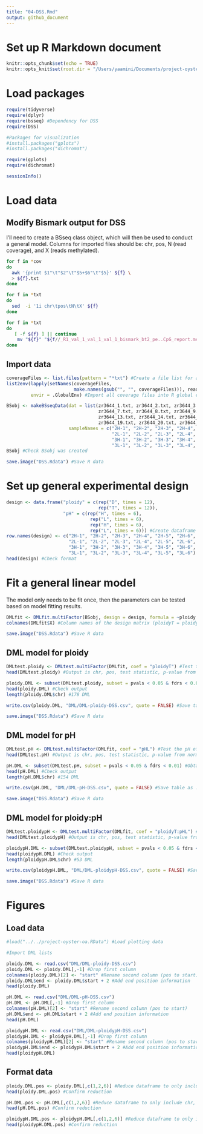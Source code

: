 ```yaml
---
title: "04-DSS.Rmd"
output: github_document
---
```


# Set up R Markdown document

```r
knitr::opts_chunk$set(echo = TRUE)
knitr::opts_knit$set(root.dir = "/Users/yaamini/Documents/project-oyster-oa/analyses/Haws_04-DSS/") #Set root directory
```

# Load packages

```r
require(tidyverse)
require(dplyr)
require(bsseq) #Dependency for DSS
require(DSS)
```

```r
#Packages for visualization
#install.packages("gplots")
#install.packages("dichromat")

require(gplots)
require(dichromat)
```

```r
sessionInfo()
```

# Load data

## Modify Bismark output for DSS

I'll need to create a BSseq class object, which will then be used to conduct a general model. Columns for imported files should be: chr, pos, N (read coverage), and X (reads methylated).

```bash
for f in *cov
do
  awk '{print $1"\t"$2"\t"$5+$6"\t"$5}' ${f} \
  > ${f}.txt
done
```

```bash
for f in *txt
do
  sed  -i '1i chr\tpos\tN\tX' ${f}
done
```

```bash
for f in *txt
do
   [ -f ${f} ] || continue
    mv "${f}" "${f//_R1_val_1_val_1_val_1_bismark_bt2_pe..CpG_report.merged_CpG_evidence.cov/}"
done
```

## Import data

```r
coverageFiles <- list.files(pattern = "*txt") #Create a file list for all 24 files to import
list2env(lapply(setNames(coverageFiles,
                         make.names(gsub("", "", coverageFiles))), read.table, header = TRUE),
         envir = .GlobalEnv) #Import all coverage files into R global environment, using first line as header
```

```r
BSobj <- makeBSseqData(dat = list(zr3644_1.txt, zr3644_2.txt, zr3644_3.txt, zr3644_4.txt, zr3644_5.txt, zr3644_6.txt,
                                  zr3644_7.txt, zr3644_8.txt, zr3644_9.txt, zr3644_10.txt, zr3644_11.txt, zr3644_12.txt,
                                  zr3644_13.txt, zr3644_14.txt, zr3644_15.txt, zr3644_16.txt, zr3644_17.txt, zr3644_18.txt,
                                  zr3644_19.txt, zr3644_20.txt, zr3644_21.txt, zr3644_22.txt, zr3644_23.txt, zr3644_24.txt),
                       sampleNames = c("2H-1", "2H-2", "2H-3", "2H-4", "2H-5", "2H-6",
                                       "2L-1", "2L-2", "2L-3", "2L-4", "2L-5", "2L-6",
                                       "3H-1", "3H-2", "3H-3", "3H-4", "3H-5", "3H-6",
                                       "3L-1", "3L-2", "3L-3", "3L-4", "3L-5", "3L-6")) #Make BSseq object. dat = list of dataframes with coverage information. sampleNames = sample names.
BSobj #Check BSobj was created
```

```r
save.image("DSS.Rdata") #Save R data
```

# Set up general experimental design

```r
design <- data.frame("ploidy" = c(rep("D", times = 12),
                                  rep("T", times = 12)),
                     "pH" = c(rep("H", times = 6),
                               rep("L", times = 6),
                               rep("H", times = 6),
                               rep("L", times = 6))) #Create dataframe with experimental design information
row.names(design) <- c("2H-1", "2H-2", "2H-3", "2H-4", "2H-5", "2H-6",
                       "2L-1", "2L-2", "2L-3", "2L-4", "2L-5", "2L-6",
                       "3H-1", "3H-2", "3H-3", "3H-4", "3H-5", "3H-6",
                       "3L-1", "3L-2", "3L-3", "3L-4", "3L-5", "3L-6") #Set sampleID as rownames
head(design) #Check format
```

# Fit a general linear model

The model only needs to be fit once, then the parameters can be tested based on model fitting results.

```r
DMLfit <- DMLfit.multiFactor(BSobj, design = design, formula = ~ploidy + pH + ploidy:pH) #Formula: intercept, additive effect of ploidy and pH, and interaction
colnames(DMLfit$X) #Column names of the design matrix (ploidyT = ploidy triploid, pHL = pH low, ploidyT:pHL = interaction)
```

```r
save.image("DSS.Rdata") #Save R data
```

## DML model for ploidy

```r
DMLtest.ploidy <- DMLtest.multiFactor(DMLfit, coef = "ploidyT") #Test the ploidy effect
head(DMLtest.ploidy) #Output is chr, pos, test statistic, p-value from normal distribution, and FDR.
```

```r
ploidy.DML <- subset(DMLtest.ploidy, subset = pvals < 0.05 & fdrs < 0.01) #Obtain loci with p-value < 0.05 and FDR < 0.01
head(ploidy.DML) #Check output
length(ploidy.DML$chr) #178 DML
```

```r
write.csv(ploidy.DML, "DML/DML-ploidy-DSS.csv", quote = FALSE) #Save table as .csv

save.image("DSS.Rdata") #Save R data
```

## DML model for pH

```r
DMLtest.pH <- DMLtest.multiFactor(DMLfit, coef = "pHL") #Test the pH effect
head(DMLtest.pH) #Output is chr, pos, test statistic, p-value from normal distribution, and FDR.
```

```r
pH.DML <- subset(DMLtest.pH, subset = pvals < 0.05 & fdrs < 0.01) #Obtain loci with p-value < 0.05 and FDR < 0.01
head(pH.DML) #Check output
length(pH.DML$chr) #154 DML
```

```r
write.csv(pH.DML, "DML/DML-pH-DSS.csv", quote = FALSE) #Save table as .csv

save.image("DSS.Rdata") #Save R data
```

## DML model for ploidy:pH

```r
DMLtest.ploidypH <- DMLtest.multiFactor(DMLfit, coef = "ploidyT:pHL") #Test the ploidy-pH interaction
head(DMLtest.ploidypH) #Output is chr, pos, test statistic, p-value from normal distribution, and FDR.
```

```r
ploidypH.DML <- subset(DMLtest.ploidypH, subset = pvals < 0.05 & fdrs < 0.01) #Obtain loci with p-value < 0.05 and FDR < 0.01
head(ploidypH.DML) #Check output
length(ploidypH.DML$chr) #53 DML
```

```r
write.csv(ploidypH.DML, "DML/DML-ploidypH-DSS.csv", quote = FALSE) #Save table as .csv

save.image("DSS.Rdata") #Save R data
```

# Figures

## Load data

```r
#load("../../project-oyster-oa.RData") #Load plotting data
```

```r
#Import DML lists

ploidy.DML <- read.csv("DML/DML-ploidy-DSS.csv")
ploidy.DML <- ploidy.DML[,-1] #Drop first column
colnames(ploidy.DML)[2] <- "start" #Rename second column (pos to start)
ploidy.DML$end <- ploidy.DML$start + 2 #Add end position information
head(ploidy.DML)

pH.DML <- read.csv("DML/DML-pH-DSS.csv")
pH.DML <- pH.DML[,-1] #Drop first column
colnames(pH.DML)[2] <- "start" #Rename second column (pos to start)
pH.DML$end <- pH.DML$start + 2 #Add end position information
head(pH.DML)

ploidypH.DML <- read.csv("DML/DML-ploidypH-DSS.csv")
ploidypH.DML <- ploidypH.DML[,-1] #Drop first column
colnames(ploidypH.DML)[2] <- "start" #Rename second column (pos to start)
ploidypH.DML$end <- ploidypH.DML$start + 2 #Add end position information
head(ploidypH.DML)
```

## Format data

```r
ploidy.DML.pos <- ploidy.DML[,c(1,2,6)] #Reduce dataframe to only include chr, start, end
head(ploidy.DML.pos) #Confirm reduction

pH.DML.pos <- pH.DML[,c(1,2,6)] #Reduce dataframe to only include chr, start, end
head(pH.DML.pos) #Confirm reduction

ploidypH.DML.pos <- ploidypH.DML[,c(1,2,6)] #Reduce dataframe to only include chr, start, end
head(ploidypH.DML.pos) #Confirm reduction
```

## 


